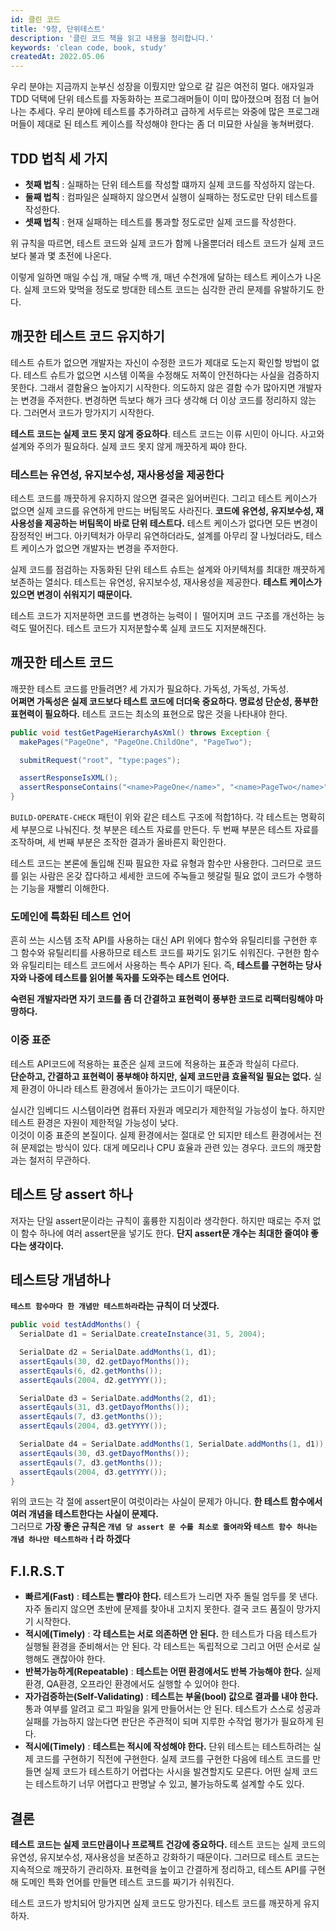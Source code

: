 ```yaml
---
id: 클린 코드
title: '9장, 단위테스트'
description: '클린 코드 책을 읽고 내용을 정리합니다.'
keywords: 'clean code, book, study'
createdAt: 2022.05.06
---
```


우리 분야는 지금까지 눈부신 성장을 이뤘지만 앞으로 갈 길은 여전히 멀다. 애자일과 TDD 덕택에 단위 테스트를 자동화하는 프로그래머들이 이미 많아졌으며 점점 더 늘어나는 추세다.
우리 분야에 테스트를 추가하려고 급하게 서두르는 와중에 많은 프로그래머들이 제대로 된 테스트 케이스를 작성해야 한다는 좀 더 미묘한 사실을 놓쳐버렸다.

## TDD 법칙 세 가지

- **첫째 법칙** : 실패하는 단위 테스트를 작성할 떄까지 실제 코드를 작성하지 않는다.
- **둘째 법칙** : 컴파일은 실패하지 않으면서 실행이 실패하는 정도로만 단위 테스트를 작성한다.
- **셋째 법칙** : 현재 실패하는 테스트를 통과할 정도로만 실제 코드를 작성한다.

위 규칙을 따르면, 테스트 코드와 실제 코드가 함께 나올뿐더러 테스트 코드가 실제 코드보다 불과 몇 초전에 나온다.<br/>

이렇게 일하면 매일 수십 개, 매달 수백 개, 매년 수천개에 달하는 테스트 케이스가 나온다. 실제 코드와 맞먹을 정도로 방대한 테스트 코드는 심각한 관리 문제를 유발하기도 한다.

## 깨끗한 테스트 코드 유지하기

테스트 슈트가 없으면 개발자는 자신이 수정한 코드가 제대로 도는지 확인할 방법이 없다. 테스트 슈트가 없으면 시스템 이쪽을 수정해도 저쪽이 안전하다는 사실을 검증하지 못한다. 그래서 결함율으 높아지기 시작한다.
의도하지 않은 결함 수가 많아지면 개발자는 변경을 주저한다. 변경하면 득보다 해가 크다 생각해 더 이상 코드를 정리하지 않는다. 그러면서 코드가 망가지기 시작한다.

**테스트 코드는 실제 코드 못지 않게 중요하다**. 테스트 코드는 이류 시민이 아니다. 사고와 설계와 주의가 필요하다. 실제 코드 못지 않게 깨끗하게 짜야 한다.

### 테스트는 유연성, 유지보수성, 재사용성을 제공한다

테스트 코드를 깨끗하게 유지하지 않으면 결국은 잃어버린다. 그리고 테스트 케이스가 없으면 실제 코드를 유연하게 만드는 버팀목도 사라진다.
**코드에 유연성, 유지보수성, 재사용성을 제공하는 버팀목이 바로 단위 테스트다.** 테스트 케이스가 없다면 모든 변경이 잠정적인 버그다. 아키텍처가 아무리 유연하더라도, 설계를 아무리 잘 나눴더라도, 테스트 케이스가 없으면 개발자는 변경을 주저한다.<br/>

실제 코드를 점검하는 자동화된 단위 테스트 슈트는 설계와 아키텍처를 최대한 깨끗하게 보존하는 열쇠다. 테스트는 유연성, 유지보수성, 재사용성을 제공한다. **테스트 케이스가 있으면 변경이 쉬워지기 때문이다.**<br/>

테스트 코드가 지저분하면 코드를 변경하는 능력이ㅣ 떨어지며 코드 구조를 개선하는 능력도 떨어진다. 테스트 코드가 지저분할수록 실제 코드도 지저분해진다.

## 깨끗한 테스트 코드

깨끗한 테스트 코드를 만들려면? 세 가지가 필요하다. 가독성, 가독성, 가독성.<br/>
**어쩌면 가독성은 실제 코드보다 테스트 코드에 더더욱 중요하다. 명료성 단순성, 풍부한 표현력이 필요하다.** 테스트 코드는 최소의 표현으로 많은 것을 나타내야 한다.

```java
public void testGetPageHierarchyAsXml() throws Exception {
  makePages("PageOne", "PageOne.ChildOne", "PageTwo");

  submitRequest("root", "type:pages");

  assertResponseIsXML();
  assertResponseContains("<name>PageOne</name>", "<name>PageTwo</name>", "<name>ChildOne</name>")
}
```

`BUILD-OPERATE-CHECK` 패턴이 위와 같은 테스트 구조에 적합1하다. 각 테스트는 명확히 세 부분으로 나눠진다. 첫 부분은 테스트 자료를 만든다. 두 번째 부분은 테스트 자료를 조작하며, 세 번째 부분은 조작한 결과가 올바른지 확인한다.<br/>

테스트 코드는 본론에 돌입해 진짜 필요한 자료 유형과 함수만 사용한다. 그러므로 코드를 읽는 사람은 온갖 잡다하고 세세한 코드에 주눅들고 헷갈릴 필요 없이 코드가 수행하는 기능을 재빨리 이해한다.

### 도메인에 특화된 테스트 언어

흔히 쓰는 시스템 조작 API를 사용하는 대신 API 위에다 함수와 유틸리티를 구현한 후 그 함수와 유틸리티를 사용하므로 테스트 코드를 짜기도 읽기도 쉬워진다. 구현한 함수와 유틸리티는 테스트 코드에서 사용하는 특수 API가 된다.
즉, **테스트를 구현하는 당사자와 나중에 테스트를 읽어볼 독자를 도와주는 테스트 언어다.**<br/>

**숙련된 개발자라면 자기 코드를 좀 더 간결하고 표현력이 풍부한 코드로 리팩터링해야 마땅하다.**

### 이중 표준

테스트 API코드에 적용하는 표준은 실제 코드에 적용하는 표준과 학실히 다르다.<br/>
**단순하고, 간결하고 표현력이 풍부해야 하지만, 실제 코드만큼 효율적일 필요는 없다.** 실제 환경이 아니라 테스트 환경에서 돌아가는 코드이기 때문이다.<br/>

실시간 임베디드 시스템이라면 컴퓨터 자원과 메모리가 제한적일 가능성이 높다. 하지만 테스트 환경은 자원이 제한적일 가능성이 낮다.<br/>
이것이 이중 표준의 본질이다. 실제 환경에서는 절대로 안 되지만 테스트 환경에서는 전혀 문제없는 방식이 있다. 대게 메모리나 CPU 효율과 관련 있는 경우다. 코드의 깨끗함과는 철저히 무관하다.

## 테스트 당 assert 하나

저자는 단일 assert문이라는 규칙이 훌륭한 지침이라 생각한다. 하지만 때로는 주저 없이 함수 하나에 여러 assert문을 넣기도 한다. **단지 assert문 개수는 최대한 줄여야 좋다는 생각이다.**

## 테스트당 개념하나

**`테스트 함수마다 한 개념만 테스트하라`라는 규칙이 더 낫겠다.**

```java
public void testAddMonths() {
  SerialDate d1 = SerialDate.createInstance(31, 5, 2004);

  SerialDate d2 = SerialDate.addMonths(1, d1);
  assertEqauls(30, d2.getDayofMonths());
  assertEqauls(6, d2.getMonths());
  assertEqauls(2004, d2.getYYYY());

  SerialDate d3 = SerialDate.addMonths(2, d1);
  assertEqauls(31, d3.getDayofMonths());
  assertEqauls(7, d3.getMonths());
  assertEqauls(2004, d3.getYYYY());

  SerialDate d4 = SerialDate.addMonths(1, SerialDate.addMonths(1, d1));
  assertEqauls(30, d3.getDayofMonths());
  assertEqauls(7, d3.getMonths());
  assertEqauls(2004, d3.getYYYY());
}
```

위의 코드는 각 절에 assert문이 여럿이라는 사실이 문제가 아니다. **한 테스트 함수에서 여러 개념을 테스트한다는 사실이 문제다.**<br/>
그러므로 **가장 좋은 규칙은 `개념 당 assert 문 수를 최소로 줄여라`와 `테스트 함수 하나는 개념 하나만 테스트하라`ㅓ라 하겠다**

## F.I.R.S.T

- **빠르게(Fast)** : **테스트는 빨라야 한다.** 테스트가 느리면 자주 돌릴 엄두를 못 낸다. 자주 돌리지 않으면 초반에 문제를 찾아내 고치지 못한다. 결국 코드 품질이 망가지기 시작한다.
- **적시에(Timely)** : **각 테스트는 서로 의존하면 안 된다.** 한 테스트가 다음 테스트가 실행될 환경을 준비해서는 안 된다. 각 테스트는 독립적으로 그리고 어떤 순서로 실행해도 괜찮아야 한다.
- **반복가능하게(Repeatable)** : **테스트는 어떤 환경에서도 반복 가능해야 한다.** 실제 환경, QA환경, 오프라인 환경에서도 실행할 수 있어야 한다.
- **자가검증하는(Self-Validating)** : **테스트는 부울(bool) 값으로 결과를 내야 한다.** 통과 여부를 알려고 로그 파일을 읽게 만들어서는 안 된다. 테스트가 스스로 성공과 실패를 가늠하지 않는다면 판단은 주관적이 되며 지루한 수작업 평가가 필요하게 된다.
- **적시에(Timely)** : **테스트는 적시에 작성해야 한다.** 단위 테스트는 테스트하려는 실제 코드를 구현하기 직전에 구현한다. 실제 코드를 구현한 다음에 테스트 코드를 만들면 실제 코드가 테스트하기 어렵다는 사시을 발견할지도 모른다. 어떤 실제 코드는 테스트하기 너무 어렵다고 판명날 수 있고, 불가능하도록 설계할 수도 있다.

## 결론

**테스트 코드는 실제 코드만큼이나 프로젝트 건강에 중요하다.** 테스트 코드는 실제 코드의 유연성, 유지보수성, 재사용성을 보존하고 강화하기 때문이다.
그러므로 테스트 코드는 지속적으로 깨끗하기 관리하자. 표현력을 높이고 간결하게 정리하고, 테스트 API를 구현해 도메인 특화 언어를 만들면 테스트 코드를 짜기가 쉬워진다.<br/>

테스트 코드가 방치되어 망가지면 실제 코드도 망가진다. 테스트 코드를 깨끗하게 유지하자.
